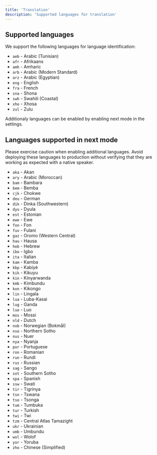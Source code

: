 ```yaml
---
title: 'Translation'
description: 'Supported languages for translation'
---
```


## Supported languages

We support the following languages for language identification:

* `aeb` - Arabic (Tunisian)
* `afr` - Afrikaans
* `amh` - Amharic
* `arb` - Arabic (Modern Standard)
* `arz` - Arabic (Egyptian)
* `eng` - English
* `fra` - French
* `sna` - Shona
* `swh` - Swahili (Coastal)
* `xho` - Xhosa
* `zul` - Zulu

Additionaly languages can be enabled by enabling next mode in the settings.

## Languages supported in next mode

<Note>
    Please exercise caution when enabling additional languages. 
    Avoid deploying these languages to production without verifying that they are working as expected with a native speaker.
</Note>

* `aka` - Akan
* `ary` - Arabic (Moroccan)
* `bam` - Bambara
* `bem` - Bemba
* `cjk` - Chokwe
* `deu` - German
* `dik` - Dinka (Southwestern)
* `dyu` - Dyula
* `est` - Estonian
* `ewe` - Ewe
* `fon` - Fon
* `fuv` - Fulani
* `gaz` - Oromo (Western Central)
* `hau` - Hausa
* `heb` - Hebrew
* `ibo` - Igbo
* `ita` - Italian
* `kam` - Kamba
* `kbp` - Kabiyè
* `kik` - Kikuyu
* `kin` - Kinyarwanda
* `kmb` - Kimbundu
* `kon` - Kikongo
* `lin` - Lingala
* `lua` - Luba-Kasai
* `lug` - Ganda
* `luo` - Luo
* `mos` - Mossi
* `nld` - Dutch
* `nob` - Norwegian (Bokmål)
* `nso` - Northern Sotho
* `nus` - Nuer
* `nya` - Nyanja
* `por` - Portuguese
* `ron` - Romanian
* `run` - Rundi
* `rus` - Russian
* `sag` - Sango
* `sot` - Southern Sotho
* `spa` - Spanish
* `ssw` - Swati
* `tir` - Tigrinya
* `tsn` - Tswana
* `tso` - Tsonga
* `tum` - Tumbuka
* `tur` - Turkish
* `twi` - Twi
* `tzm` - Central Atlas Tamazight
* `ukr` - Ukrainian
* `umb` - Umbundu
* `wol` - Wolof
* `yor` - Yoruba
* `zho` - Chinese (Simplified)
